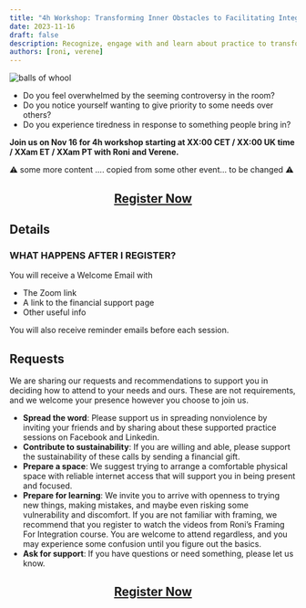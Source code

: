 ```yaml
---
title: "4h Workshop: Transforming Inner Obstacles to Facilitating Integration"
date: 2023-11-16
draft: false
description: Recognize, engage with and learn about practice to transform your own inner obstacles to facilitating integration in this 4h workshop. 
authors: [roni, verene]
---
```


![balls of whool](balls-of-whool-cropped.jpg)

- Do you feel overwhelmed by the seeming controversy in the room?
- Do you notice yourself wanting to give priority to some needs over others?
- Do you experience tiredness in response to something people bring in?


**Join us on Nov 16 for 4h workshop starting at XX:00 CET / XX:00 UK time / XXam ET / XXam PT with Roni and Verene.**

<!--truncate-->


⚠ some more content .... copied from some other event... to be changed  ⚠️  

<center> <h2> <a href="https://sites.google.com/view/whose-frame-is-it/registration">Register Now</a> </h2></center>




## Details


### WHAT HAPPENS AFTER I REGISTER?

You will receive a Welcome Email with

- The Zoom link
- A link to the financial support page
- Other useful info

You will also receive reminder emails before each session.

## Requests

We are sharing our requests and recommendations to support you in deciding how to attend to your needs and ours. These are not requirements, and we welcome your presence however you choose to join us.

- **Spread the word**: Please support us in spreading nonviolence by inviting your friends and by sharing about these supported practice sessions on Facebook and Linkedin.
- **Contribute to sustainability**: If you are willing and able, please support the sustainability of these calls by sending a financial gift.
- **Prepare a space**: We suggest trying to arrange a comfortable physical space with reliable internet access that will support you in being present and focused.
- **Prepare for learning**: We invite you to arrive with openness to trying new things, making mistakes, and maybe even risking some vulnerability and discomfort. If you are not familiar with framing, we recommend that you register to watch the videos from Roni’s Framing For Integration course. You are welcome to attend regardless, and you may experience some confusion until you figure out the basics.
- **Ask for support**: If you have questions or need something, please let us know.

<center> <h2> <a href="https://sites.google.com/view/whose-frame-is-it/registration">Register Now</a> </h2></center>
